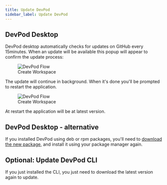 ```yaml
---
title: Update DevPod
sidebar_label: Update DevPod
---
```



## DevPod Desktop

DevPod desktop automatically checks for updates on GitHub every 15minutes.
When an update will be available this popup will appear to confirm the update process:

<figure>
  <img src="/docs/media/devspace-update-available.png" alt="DevPod Flow" />
  <figcaption>Create Workspace</figcaption>
</figure>

The update will continue in background. When it's done you'll be prompted to restart the application.

<figure>
  <img src="/docs/media/devspace-update-done.png" alt="DevPod Flow" />
  <figcaption>Create Workspace</figcaption>
</figure>

At restart the application will be at latest version.

## DevPod Desktop - alternative

If you installed DevPod using deb or rpm packages, you'll need to [download the
new package](https://dev.khulnasoft.com/releases/latest/), and install it using your package manager again.

## Optional: Update DevPod CLI

If you just installed the CLI, you just need to download the latest version again
to update.
